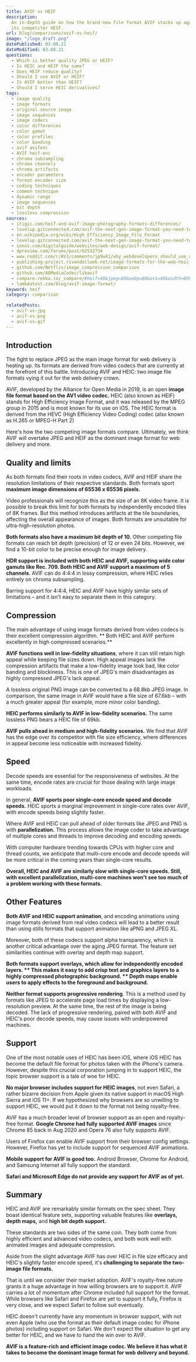 ```yaml
---
title: AVIF vs HEIF
description:
  An in-depth guide on how the brand-new file format AVIF stacks up against
  its competitor HEIF.
url: blog/comparisons/avif-vs-heif/
image: "/logo_draft.png"
datePublished: 03.08.21
dateModified: 03.08.21
questions:
  - Which is better quality JPEG or HEIF?
  - Is HEIC and HEIF the same?
  - Does HEIF reduce quality?
  - Should I use AVIF or HEIF?
  - Is AVIF better than HEIF?
  - Should I serve HEIC derivatives?
tags:
  - image quality
  - image formats
  - original source image
  - image sequences
  - image codecs
  - color differences
  - color gamut
  - color profiles
  - color banding
  - avif avifenc
  - AVIF heif-enc
  - chroma subsampling
  - chroma channels
  - chroma artifacts
  - encoder parameters
  - format encoder size
  - coding techniques
  - common technique
  - dynamic range
  - image sequences
  - bit depth
  - lossless compression
sources:
  - itigic.com/heif-and-avif-image-photography-formats-differences/
  - levelup.gitconnected.com/avif-the-next-gen-image-format-you-need-to-know-about-631e4476dc71
  - en.wikipedia.org/wiki/High_Efficiency_Image_File_Format
  - levelup.gitconnected.com/avif-the-next-gen-image-format-you-need-to-know-about-631e4476dc71
  - ionos.com/digitalguide/websites/web-design/avif-format/
  - dpreview.com/forums/post/62532734
  - www.reddit.com/r/AV1/comments/jp9w41/why_webdevelopers_should_use_avif_comparison/
  - publishing-project.rivendellweb.net/image-formats-for-the-web-heic-and-avif/
  - github.com/Netflix/image_compression_comparison
  - github.com/AOMediaCodec/libavif
  - compare.rokka.io/_compare/#heif=40&jpeg=80&webp=80&av1=40&width=800
  - lambdatest.com/blog/avif-image-format/
keyword: heif
category: comparison

relatedPosts:
  - avif-vs-jpg
  - avif-vs-png
  - avif-vs-gif
---
```


## Introduction

The fight to replace JPEG as the main image format for web delivery is heating up. Its formats are derived from video codecs that are currently at the forefront of this battle. Introducing AVIF and HEIC: two image file formats vying it out for the web delivery crown.

AVIF, developed by the Alliance for Open Media in 2019, is an open **image file format based on the AV1 video codec.** HEIC (also known as HEIF) stands for High Efficiency Image Format, and it was released by the MPEG group in 2015 and is most known for its use on iOS. The HEIC format is derived from the HEVC (High Efficiency Video Coding) codec (also known as H.265 or MPEG-H Part 2)

Here's how the two competing image formats compare. Ultimately, we think AVIF will overtake JPEG and HEIF as the dominant image format for web delivery and more.

## Quality and limits

As both formats find their roots in video codecs, AVIF and HEIF share the resolution limitations of their respective standards. Both formats sport **maximum image dimensions of 65536 x 65536 pixels.**

Video professionals will recognize this as the size of an 8K video frame. It is possible to break this limit for both formats by independently encoded tiles of 8K frames. But this method introduces artifacts at the tile boundaries, affecting the overall appearance of images. Both formats are unsuitable for ultra-high-resolution photos.

**Both formats also have a maximum bit depth of 10\.** Other competing file formats can reach bit depth (precision) of 12 or even 24 bits. However, we find a 10-bit color to be precise enough for image delivery.

**HDR support is included with both HEIC and AVIF, supporting wide color gamuts like Rec. 709. **Both** HEIC and AVIF support a maximum of 5 channels**. AVIF can do 4:4:4 in lossy compression, where HEIC relies entirely on chroma subsampling.

Barring support for 4:4:4, HEIC and AVIF have highly similar sets of limitations – and it isn't easy to separate them in this category.

## Compression

The main advantage of using image formats derived from video codecs is their excellent compression algorithm. ** Both HEIC and AVIF perform excellently in high compressed scenarios.**

**AVIF functions well in low-fidelity situations**, where it can still retain high appeal while keeping file sizes down. High appeal images lack the compression artifacts that make a low-fidelity image look bad, like color banding and blockiness. This is one of JPEG's main disadvantages as highly compressed JPEG's lack appeal.

A lossless original PNG image can be converted to a 68.8kb JPEG image. In comparison, the same image in AVIF would have a file size of 67.6kb – with a much greater appeal (for example, more minor color banding).

**HEIC performs similarly to AVIF in low-fidelity scenarios.** The same lossless PNG bears a HEIC file of 69kb.

**AVIF pulls ahead in medium and high-fidelity scenarios.** We find that AVIF has the edge over its competitor with file size efficiency, where differences in appeal become less noticeable with increased fidelity.

## Speed

Decode speeds are essential for the responsiveness of websites. At the same time, encode rates are crucial for those dealing with large image workloads.

In general, **AVIF sports poor single-core encode speed and decode speeds.** HEIC sports a marginal improvement in single-core rates over AVIF, with encode speeds being slightly faster.

Where AVIF and HEIC can pull ahead of older formats like JPEG and PNG is with **parallelization.** This process allows the image coder to take advantage of multiple cores and threads to improve decoding and encoding speeds.

With computer hardware trending towards CPUs with higher core and thread counts, we anticipate that multi-core encode and decode speeds will be more critical in the coming years than single-core results.

**Overall, HEIC and AVIF are similarly slow with single-core speeds. Still, with excellent parallelization, multi-core machines won't see too much of a problem working with these formats.**

## Other Features

**Both AVIF and HEIC support animation**, and encoding animations using image formats derived from real video codecs will lead to a better result than using stills formats that support animation like aPNG and JPEG XL.

Moreover, both of these codecs support alpha transparency, which is another critical advantage over the aging JPEG format. The feature set similarities continue with overlay and depth map support.

**Both formats support overlays, which allow for independently encoded layers. ** This makes it easy to add crisp text and graphics layers to a highly compressed photographic background. ** Depth maps enable users to apply effects to the foreground and background.**

**Neither format supports progressive rendering**. This is a method used by formats like JPEG to accelerate page load times by displaying a low-resolution preview. At the same time, the rest of the image is being decoded. The lack of progressive rendering, paired with both AVIF and HEIC's poor decode speeds, may cause issues with underpowered machines.

## Support

One of the most notable uses of HEIC has been iOS, where iOS HEIC has become the default file format for photos taken with the iPhone's camera. However, despite this crucial corporation jumping in to support HEIC, the topic browser support is a tale of woe for HEIC.

**No major browser includes support for HEIC images**, not even Safari, a rather bizarre decision from Apple given its native support in macOS High Sierra and iOS 11+. If we hypothesized why browsers are so unwilling to support HEIC, we would put it down to the format not being royalty-free.

AVIF has a much broader level of browser support as an open and royalty-free format. **Google Chrome had fully supported AVIF images** since Chrome 85 back in Aug 2020 and Opera 76 also fully supports AVIF.

Users of Firefox can enable AVIF support from their browser config settings. However, Firefox has yet to include support for sequenced AVIF animations.

**Mobile support for AVIF is good too.** Android Browser, Chrome for Android, and Samsung Internet all fully support the standard.

**Safari and Microsoft Edge do not provide any support for AVIF as of yet.**

## Summary

HEIC and AVIF are remarkably similar formats on the spec sheet. They boast identical feature sets, supporting valuable features like **overlays, depth maps,** and **high bit depth support.**

These standards are two sides of the same coin. They both come from highly efficient and advanced video codecs, and both work well with animated images and adequate compression.

Aside from the slight advantage AVIF has over HEIC in file size efficacy and HEIC's slightly faster encode speed, it's **challenging to separate the two-image file formats.**

That is until we consider their market adoption. AVIF's royalty-free nature grants it a huge advantage in how willing browsers are to support it. AVIF carries a lot of momentum after Chrome included full support for the format. While browsers like Safari and Firefox are yet to support it fully, Firefox is very close, and we expect Safari to follow suit eventually.

HEIC doesn't currently have any momentum in browser support, with not even Apple (who use the format as their default image codec for iPhone photos) including support on Safari. We don't expect the situation to get any better for HEIC, and we have to hand the win over to AVIF.

**AVIF is a feature-rich and efficient image codec. We believe it has what it takes to become the dominant image format for web delivery and beyond.**
